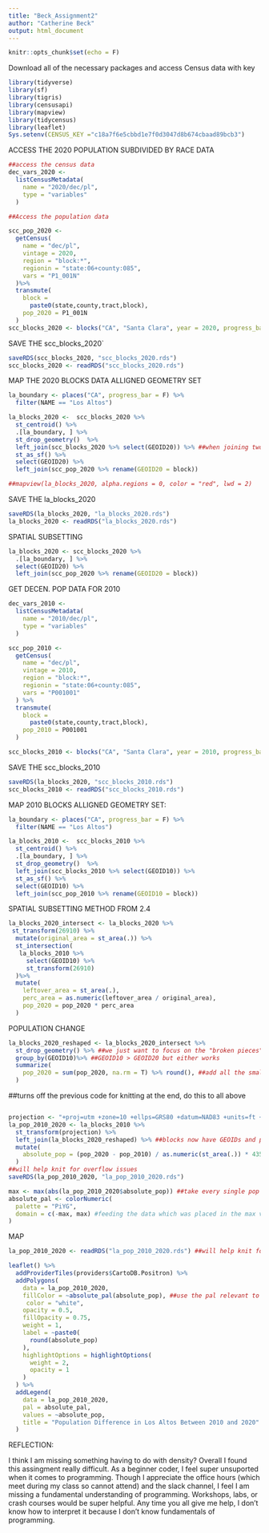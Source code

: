 ```yaml
---
title: "Beck_Assignment2"
author: "Catherine Beck"
output: html_document
---
```


```r
knitr::opts_chunk$set(echo = F)
```

Download all of the necessary packages and access Census data with key
```r
library(tidyverse)
library(sf)
library(tigris)
library(censusapi)
library(mapview)
library(tidycensus)
library(leaflet)
Sys.setenv(CENSUS_KEY ="c18a7f6e5cbbd1e7f0d3047d8b674cbaad89bcb3")
```


ACCESS THE 2020 POPULATION SUBDIVIDED BY RACE DATA
```r

##access the census data
dec_vars_2020 <-
  listCensusMetadata(
    name = "2020/dec/pl",
    type = "variables"
  )

##Access the population data 

scc_pop_2020 <-
  getCensus(
    name = "dec/pl",
    vintage = 2020,
    region = "block:*", 
    regionin = "state:06+county:085",
    vars = "P1_001N"
  )%>% 
  transmute(
    block =
      paste0(state,county,tract,block),
    pop_2020 = P1_001N
  )
scc_blocks_2020 <- blocks("CA", "Santa Clara", year = 2020, progress_bar = F)

```


SAVE THE scc_blocks_2020`
```r
saveRDS(scc_blocks_2020, "scc_blocks_2020.rds")
scc_blocks_2020 <- readRDS("scc_blocks_2020.rds")
```


MAP THE 2020 BLOCKS DATA ALLIGNED GEOMETRY SET 
```r
la_boundary <- places("CA", progress_bar = F) %>% 
  filter(NAME == "Los Altos")

la_blocks_2020 <-  scc_blocks_2020 %>% 
  st_centroid() %>% 
  .[la_boundary, ] %>% 
  st_drop_geometry()  %>% 
  left_join(scc_blocks_2020 %>% select(GEOID20)) %>% ##when joining two cols you need to specify what cols to join across the two datasets
  st_as_sf() %>%
  select(GEOID20) %>%
  left_join(scc_pop_2020 %>% rename(GEOID20 = block))

##mapview(la_blocks_2020, alpha.regions = 0, color = "red", lwd = 2)
```
SAVE THE la_blocks_2020
```r
saveRDS(la_blocks_2020, "la_blocks_2020.rds")
la_blocks_2020 <- readRDS("la_blocks_2020.rds")
```

SPATIAL SUBSETTING 
```r
la_blocks_2020 <- scc_blocks_2020 %>%
  .[la_boundary, ] %>% 
  select(GEOID20) %>%
  left_join(scc_pop_2020 %>% rename(GEOID20 = block))

```



GET DECEN. POP DATA FOR 2010 
```r
dec_vars_2010 <-
  listCensusMetadata(
    name = "2010/dec/pl",
    type = "variables"
  )

scc_pop_2010 <-
  getCensus(
    name = "dec/pl",
    vintage = 2010,
    region = "block:*", 
    regionin = "state:06+county:085",
    vars = "P001001"
  ) %>% 
  transmute(
    block =
      paste0(state,county,tract,block),
    pop_2010 = P001001
  )

scc_blocks_2010 <- blocks("CA", "Santa Clara", year = 2010, progress_bar = F)
```

SAVE THE scc_blocks_2010
```r
saveRDS(la_blocks_2020, "scc_blocks_2010.rds")
scc_blocks_2010 <- readRDS("scc_blocks_2010.rds")
```


MAP 2010 BLOCKS ALLIGNED GEOMETRY SET: 

```r
la_boundary <- places("CA", progress_bar = F) %>% 
  filter(NAME == "Los Altos")

la_blocks_2010 <-  scc_blocks_2010 %>% 
  st_centroid() %>% 
  .[la_boundary, ] %>% 
  st_drop_geometry()  %>% 
  left_join(scc_blocks_2010 %>% select(GEOID10)) %>% 
  st_as_sf() %>%
  select(GEOID10) %>%
  left_join(scc_pop_2010 %>% rename(GEOID10 = block))
```

SPATIAL SUBSETTING METHOD FROM 2.4

```r
la_blocks_2020_intersect <- la_blocks_2020 %>%
 st_transform(26910) %>%
  mutate(original_area = st_area(.)) %>%
  st_intersection(
   la_blocks_2010 %>%
     select(GEOID10) %>%
     st_transform(26910)
  )%>%
  mutate(
    leftover_area = st_area(.),
    perc_area = as.numeric(leftover_area / original_area),
    pop_2020 = pop_2020 * perc_area
  )
```

POPULATION CHANGE 

```r
la_blocks_2020_reshaped <- la_blocks_2020_intersect %>%
  st_drop_geometry() %>% ##we just want to focus on the "broken pieces" and putting them together
  group_by(GEOID10)%>% ##GEOID10 > GEOID20 but either works
  summarize(
    pop_2020 = sum(pop_2020, na.rm = T) %>% round(), ##add all the small pop counts to a larger pop count
  )
```

##turns off the previous code for knitting at the end, do this to all above
```r

```



```r
projection <- "+proj=utm +zone=10 +ellps=GRS80 +datum=NAD83 +units=ft +no_defs"
la_pop_2010_2020 <- la_blocks_2010 %>%
  st_transform(projection) %>%
  left_join(la_blocks_2020_reshaped) %>% ##blocks now have GEOIDs and pop info. 
  mutate(
    absolute_pop = (pop_2020 - pop_2010) / as.numeric(st_area(.)) * 43560 ##pop per acre, 43560 converts from sq ft to acres
  )
##will help knit for overflow issues 
saveRDS(la_pop_2010_2020, "la_pop_2010_2020.rds")
```

```r
max <- max(abs(la_pop_2010_2020$absolute_pop)) ##take every single pop change you created and makes them all abs values and tells you what the biggest one was. 
absolute_pal <- colorNumeric(
  palette = "PiYG",
  domain = c(-max, max) #feeding the data which was placed in the max variable into the symmetrical color palette. 
)
```

MAP
```r
la_pop_2010_2020 <- readRDS("la_pop_2010_2020.rds") ##will help knit for overflow issues 

leaflet() %>% 
  addProviderTiles(providers$CartoDB.Positron) %>% 
  addPolygons(
    data = la_pop_2010_2020,
    fillColor = ~absolute_pal(absolute_pop), ##use the pal relevant to your range of colors)
     color = "white",
    opacity = 0.5,
    fillOpacity = 0.75,
    weight = 1,
    label = ~paste0(
      round(absolute_pop)
    ),
    highlightOptions = highlightOptions(
      weight = 2,
      opacity = 1
    )
  ) %>% 
  addLegend(
    data = la_pop_2010_2020,
    pal = absolute_pal,
    values = ~absolute_pop,
    title = "Population Difference in Los Altos Between 2010 and 2020"
  )
```



REFLECTION:

I think I am missing something having to do with density? Overall I found this assingment really difficult. As a beginner coder, I feel super unsuported when it comes to programming. Though I appreciate the office hours (which meet during my class so cannot attend) and the slack channel, I feel I am missing a fundamental understanding of programming. Workshops, labs, or crash courses would be super helpful. Any time you all give me help, I don't know how to interpret it because I don't know fundamentals of programming. 